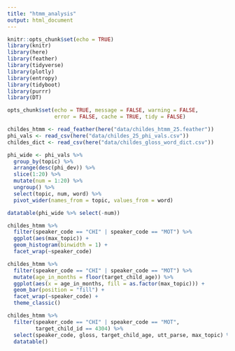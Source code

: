 ```yaml
---
title: "htmm_analysis"
output: html_document
---
```


```r
knitr::opts_chunk$set(echo = TRUE)
library(knitr)
library(here)
library(feather)
library(tidyverse)
library(plotly)
library(entropy)
library(tidyboot)
library(purrr)
library(DT)

opts_chunk$set(echo = TRUE, message = FALSE, warning = FALSE, 
               error = FALSE, cache = TRUE, tidy = FALSE)
```

```r
childes_htmm <- read_feather(here("data/childes_htmm_25.feather"))
phi_vals <- read_csv(here("data/childes_25_phi_vals.csv"))
childes_dict <- read_csv(here("data/childes_gloss_word_dict.csv"))
```

```r

phi_wide <- phi_vals %>% 
  group_by(topic) %>%
  arrange(desc(phi_dev)) %>%
  slice(1:20) %>%
  mutate(num = 1:20) %>%
  ungroup() %>%
  select(topic, num, word) %>%
  pivot_wider(names_from = topic, values_from = word) 

datatable(phi_wide %>% select(-num))

childes_htmm %>%
  filter(speaker_code == "CHI" | speaker_code == "MOT") %>%
  ggplot(aes(max_topic)) +
  geom_histogram(binwidth = 1) +
  facet_wrap(~speaker_code)

childes_htmm %>%
  filter(speaker_code == "CHI" | speaker_code == "MOT") %>%
  mutate(age_in_months = floor(target_child_age)) %>%
  ggplot(aes(x = age_in_months, fill = as.factor(max_topic))) +
  geom_bar(position = "fill") +
  facet_wrap(~speaker_code) +
  theme_classic() 

childes_htmm %>%
  filter(speaker_code == "CHI" | speaker_code == "MOT",
         target_child_id == 4304) %>%
  select(speaker_code, gloss, target_child_age, utt_parse, max_topic) %>%
  datatable()

```

